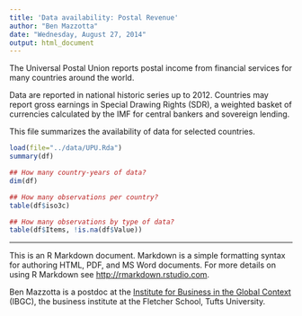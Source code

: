 ```yaml
---
title: 'Data availability: Postal Revenue'
author: "Ben Mazzotta"
date: "Wednesday, August 27, 2014"
output: html_document
---
```


The Universal Postal Union reports postal income from financial services for many countries around the world.

Data are reported in national historic series up to 2012. Countries may report gross earnings in Special Drawing Rights (SDR), a weighted basket of currencies calculated by the IMF for central bankers and sovereign lending.

This file summarizes the availability of data for selected countries.


```r
load(file="../data/UPU.Rda")
summary(df)

## How many country-years of data?
dim(df)

## How many observations per country?
table(df$iso3c)

## How many observations by type of data?
table(df$Items, !is.na(df$Value))

```



--- 
This is an R Markdown document. Markdown is a simple formatting syntax for authoring HTML, PDF, and MS Word documents. For more details on using R Markdown see <http://rmarkdown.rstudio.com>.

Ben Mazzotta is a postdoc at the [Institute for Business in the Global Context](http://fletcher.tufts.edu/IBGC) (IBGC), the business institute at the Fletcher School, Tufts University.
